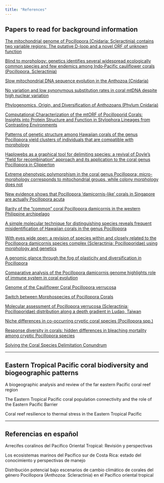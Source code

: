 ```yaml
---
title: "References"
---
```


## Papers to read for background information

[The mitochondrial genome of Pocillopora (Cnidaria: Scleractinia) contains two variable regions: The putative D-loop and a novel ORF of unknown function](https://www.sciencedirect.com/science/article/abs/pii/S0378111907003666?via%3Dihub)

[Blind to morphology: genetics identifies several widespread ecologically common species and few endemics among Indo‐Pacific cauliflower corals (Pocillopora, Scleractinia)](https://onlinelibrary.wiley.com/doi/10.1111/jbi.12110)

[Slow mitochondrial DNA sequence evolution in the Anthozoa (Cnidaria)](https://onlinelibrary.wiley.com/doi/full/10.1046/j.1365-294X.2002.01652.x)

[No variation and low synonymous substitution rates in coral mtDNA despite high nuclear variation](https://bmcecolevol.biomedcentral.com/articles/10.1186/1471-2148-6-24)

[Phylogenomics, Origin, and Diversification of Anthozoans (Phylum Cnidaria)](https://doi.org/10.1093/sysbio/syaa103)

[Computational Characterization of the mtORF of Pocilloporid Corals: Insights into Protein Structure and Function in Stylophora Lineages from Contrasting Environments](https://www.mdpi.com/2073-4425/10/5/324)

[Patterns of genetic structure among Hawaiian corals of the genus Pocillopora yield clusters of individuals that are compatible with morphology](https://doi.org/10.1016/j.crvi.2007.12.003)

[Haplowebs as a graphical tool for delimiting species: a revival of Doyle's "field for recombination" approach and its application to the coral genus Pocillopora in Clipperton](https://bmcecolevol.biomedcentral.com/articles/10.1186/1471-2148-10-372) 

[Extreme phenotypic polymorphism in the coral genus Pocillopora; micro-morphology corresponds to mitochondrial groups, while colony morphology does not](https://doi.org/10.5343/bms.2012.1080)

[New evidence shows that Pocillopora ‘damicornis-like’ corals in Singapore are actually Pocillopora acuta](https://bdj.pensoft.net/articles.php?id=11407)

[Rarity of the “common” coral Pocillopora damicornis in the western Philippine archipelago](https://link.springer.com/article/10.1007/s00338-018-1729-3)

[A simple molecular technique for distinguishing species reveals frequent misidentification of Hawaiian corals in the genus Pocillopora](https://peerj.com/articles/4355/) 

[With eyes wide open: a revision of species within and closely related to the Pocillopora damicornis species complex (Scleractinia; Pocilloporidae) using morphology and genetics](https://onlinelibrary.wiley.com/doi/abs/10.1111/zoj.12092)

[A genomic glance through the fog of plasticity and diversification in Pocillopora](https://www.nature.com/articles/s41598-017-06085-3)

[Comparative analysis of the Pocillopora damicornis genome highlights role of immune system in coral evolution](https://www.nature.com/articles/s41598-018-34459-8)

[Genome of the Cauliflower Coral Pocillopora verrucosa](https://academic.oup.com/gbe/article/12/10/1911/5898631)

[Switch between Morphospecies of Pocillopora Corals](https://www.journals.uchicago.edu/doi/full/10.1086/682363)

[Molecular assessment of Pocillopora verrucosa (Scleractinia; Pocilloporidae) distribution along a depth gradient in Ludao, Taiwan](https://peerj.com/articles/5797/)

[Niche differences in co-occurring cryptic coral species (Pocillopora spp.)](https://link.springer.com/article/10.1007/s00338-021-02107-9)

[Response diversity in corals: hidden differences in bleaching mortality among cryptic Pocillopora species](https://esajournals.onlinelibrary.wiley.com/doi/10.1002/ecy.3324)

[Solving the Coral Species Delimitation Conundrum](https://academic.oup.com/sysbio/article/71/2/461/6372710?login=true)

***

## Eastern Tropical Pacific coral biodiversity and biogeographic patterns 

A biogeographic analysis and review of the far eastern Pacific coral reef region

The Eastern Tropical Pacific coral population connectivity and the role of the Eastern Pacific Barrier

Coral reef resilience to thermal stress in the Eastern Tropical Pacific

***

## Referencias en español

Arrecifes coralinos del Pacífico Oriental Tropical: Revisión y perspectivas

Los ecosistemas marinos del Pacífico sur de Costa Rica: estado del conocimiento y perspectivas de manejo

Distribución potencial bajo escenarios de cambio climático de corales del género Pocillopora (Anthozoa: Scleractinia) en el Pacífico oriental tropical
